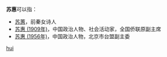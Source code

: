 '''苏惠'''可以指：

* [[苏蕙|苏蕙]]，前秦女诗人
* [[苏惠_(1909年)|苏惠 (1909年)]]，中国政治人物、社会活动家，全国侨联原副主席
* [[苏惠_(1956年)|苏惠 (1956年)]]，中国政治人物，北京市台盟副主委

{{disambig}}

[[Category:二字蘇姓人名消歧義|hui]]